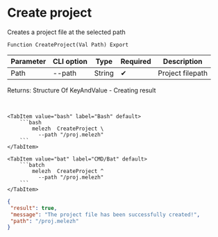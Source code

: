 ﻿---
sidebar_position: 1
description: Create project and other functions to work with Melezh in the Open Integration Package, a free open-source integration library for 1C:Enterprise 8, OneScript and CLI
keywords: [1C, 1С, 1С:Enterprise, 1С:Enterprise 8.3, API, Integration, Services, Exchange, OneScript, CLI]
---


# Create project
 Creates a project file at the selected path



`Function CreateProject(Val Path) Export`

  | Parameter | CLI option | Type | Required | Description |
  |-|-|-|-|-|
  | Path | --path | String | &#x2714; | Project filepath |

  
  Returns:  Structure Of KeyAndValue - Creating result

<br/>



 

 <Tabs>
  
    <TabItem value="bash" label="Bash" default>
        ```bash
            melezh  CreateProject \
              --path "/proj.melezh"
        ```
    </TabItem>
  
    <TabItem value="bat" label="CMD/Bat" default>
        ```batch
            melezh  CreateProject ^
              --path "/proj.melezh"
        ```
    </TabItem>
</Tabs>

```json title="Result"
{
 "result": true,
 "message": "The project file has been successfully created!",
 "path": "/proj.melezh"
}
```
